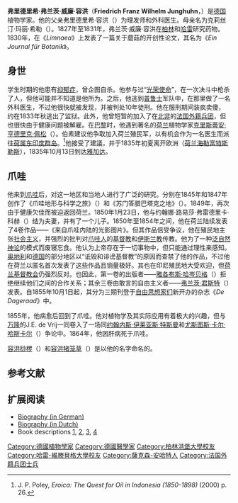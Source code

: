 {{Infobox Biography
| subject_name   = 弗兰茨·威廉·容洪 
| image_name     = Junghuhn.jpg
| image_size     = 
| image_caption  = 19世纪60年代的弗朗茨·威廉·容洪
| date_of_birth  = 1809年10月26日
| place_of_birth = [[File:Wappen_Mansfeld.svg|25px]] [[普魯士王國|普魯士王國]][[薩克森省|薩克森省]][[曼斯费尔德|曼斯费尔德]]
| date_of_death  = 1864年4月24日
| place_of_death = [[File:Coat_of_arms_of_West_Java.svg|25px]][[西爪哇|西爪哇]][[万隆|万隆]][[伦邦|伦邦]]
| occupation     = [[德国|德国]]植物学家
}}

'''弗里德里希·弗兰茨·威廉·容洪'''（'''Friedrich Franz Wilhelm Junghuhn'''，{{bd|1809年|10月26日|1864年|4月24日|catIdx=Junghuhn, Franz Wilhelm}}）是[[德国|德国]]植物学家。他的父亲弗里德里希·容洪（{{small|Friedrich Junghuhn}}）为理发师和外科医生。母亲名为克莉丝汀·玛丽·希勒（{{small|Christine Marie Schiele}}）。1827年至1831年，弗兰茨·威廉·容洪在[[柏林|柏林]]和[[哈雷|哈雷]]研究药物。1830年，在《''Limnaea''》上发表了一篇关于蘑菇的开创性论文，其名为《''Ein Journal für Botanik''》。

== 身世 ==
学生时期的他患有[[抑郁症|抑郁症]]，曾企图自杀。他参与过“[[光荣使命|光荣使命]]”，在一次决斗中枪杀了人，但他可能并不知道是他所为。之后，他逃到[[普鲁士|普鲁士]]军队中，在那里做了一名外科医生，不过他很快就被发现，并被判处10年徒刑。他在服刑期间装疯卖傻，约在1833年秋逃出了监狱。此外，他曾短暂的加入了在[[北非|北非]]的[[法国外籍兵团|法国外籍兵团]]，但也很快由于健康问题被解雇。在[[巴黎|巴黎]]时，他遇到著名的[[荷兰|荷兰]]植物学家[[克里斯蒂安·亨德里克·佩松|克里斯蒂安·亨德里克·佩松]]（{{small|Christian Hendrik Persoon}}）。伯素建议他争取加入荷兰殖民军，以有机会作为一名医生而派往[[荷属东印度群岛|荷属东印度群岛]]。<ref>J. P. Poley, ''Eroica: The Quest for Oil in Indonesia (1850-1898)'' (2000) p. 26.</ref>他接受了建議，并于1835年初夏离开欧洲（[[荷兰|荷兰]][[海勒富特斯勒斯|海勒富特斯勒斯]]），1835年10月13日到达[[雅加达|雅加达]]。

== 爪哇 ==
他来到[[爪哇|爪哇]]后，对这一地区和当地人进行了广泛的研究。分别在1845年和1847年创作了《爪哇地形与科学之旅》（{{small|''Die Topographischen und Naturwissenschaftlichen Reisen durch Java''}}）和《苏门答腊巴塔克之地》（{{small|''Die Bättalander auf Sumatra''}}）。1849年，再次由于健康欠佳而被迫返回荷兰。1850年1月23日，他与约翰娜·路易莎·弗雷德里卡·科赫（{{small|Johanna Louisa Frederika Koch}}）结为夫妻，并有了一个儿子。1850年至1854年之间，他在荷兰陆续发表了4卷作品——《来自爪哇内陆的光影图片》。但其作品倍受争议，他在殖民地主张[[社会主义|社会主义]]，并强烈的批判对[[爪哇人|爪哇人]]的[[基督教|基督教]]和[[伊斯兰教|伊斯兰教]]传教。他为了一种[[泛自然神论|泛自然神论]]的模式而废寝忘食。他认为上帝存在于一切事物中，但只能通过理性来感知。[[奥地利|奥地利]]和[[德国|德国]]的部分地区以“诋毁和诽谤基督教”的原因而查禁了他的作品，不过他在荷兰以匿名首次发表了这些作品且销量极好。其也在印尼殖民地大受欢迎，但[[荷兰基督教会|荷兰基督教会]]仍强烈反对。也因此，第一卷的出版者——[[雅各布斯·哈岑贝格|雅各布斯·哈岑贝格]]（{{small|Jacobus Hazenberg}}）拒绝继续他们之间的合作关系；其余三卷由敢言的自由主义者——[[弗兰茨·君斯特|弗兰茨·君斯特]]（{{small|Frans Günst}}）发表。自1855年10月1日起，其分为三期刊登于[[自由思想家|自由思想家们]]新开办的杂志《''De Dageraad''》中。

1855年，他病愈后回到了爪哇。他对植物学及其实际应用有着极大的兴趣，但与[[万隆|万隆]]的J.E. de Vrij一同卷入了一场同[[约翰内斯·伊莱亚斯·特斯曼|约翰内斯·伊莱亚斯·特斯曼]]和[[尤斯图斯·卡尔·哈斯卡尔|尤斯图斯·卡尔·哈斯卡尔]]（{{small|Justus Carl Hasskarl}}）争论中。1864年，他因肝病死于爪哇。

[[容洪桫椤|容洪桫椤]]（{{small|''Cyathea junghuhniana''}}）和[[容洪猪笼草|容洪猪笼草]]（{{small|''Nepenthes junghuhnii''}}）是以他的名字命名的。

{{植物命名人|Jungh.|弗兰茨·威廉·容洪}}

== 参考文献 ==
{{reflist}}

== 扩展阅读 ==
<div class="references-small">
*[http://www.jakarta.diplo.de/Vertretung/jakarta/de/06/Bilaterale__Kulturbeziehungen/ddeu__spuren/galerie__junghuhn.html Biography (in German)]{{Dead link|date=2018年9月 |bot=InternetArchiveBot |fix-attempted=yes }}
*[http://www.iisg.nl/bwsa/bios/junghuhn.html Biography (in Dutch)] {{Wayback|url=http://www.iisg.nl/bwsa/bios/junghuhn.html |date=20120204044916 }}
*Book descriptions [http://www.abebooks.fr/servlet/BookDetailsPL?bi=572369350&searchurl=kn%3DSchaduwbeelden%26ph%3D2%26sortby%3D3], [http://www.abebooks.fr/servlet/BookDetailsPL?bi=410087154&searchurl=kn%3DSchaduwbeelden%26ph%3D2%26sortby%3D3], [http://www.abebooks.fr/servlet/BookDetailsPL?bi=111709634&searchurl=kn%3DSchaduwbeelden%26ph%3D2%26sortby%3D3], [http://www.abebooks.fr/servlet/BookDetailsPL?bi=94051830&searchurl=kn%3DSchaduwbeelden%26ph%3D2%26sortby%3D3]
</div>

{{Authority control}}
{{DEFAULTSORT:Junghuhn, Wilhelm}}
[[Category:德國植物學家|Category:德國植物學家]]
[[Category:德國醫學家|Category:德國醫學家]]
[[Category:柏林洪堡大學校友|Category:柏林洪堡大學校友]]
[[Category:哈雷-維滕貝格大學校友|Category:哈雷-維滕貝格大學校友]]
[[Category:薩克森-安哈特人|Category:薩克森-安哈特人]]
[[Category:法国外籍兵团士兵|Category:法国外籍兵团士兵]]